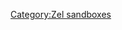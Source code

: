 <center>
{{ZelEvent
|Season=Summer
|Year=15
|endword=banner
|filetype=png
|Name=Oh fuck
|Start=Y2K
|End=2012
|Quote=We're fucked
}}
{{ZelTest
|e1= Hard
|e2 = Hard
|e3 = Easy
|e4 = Normal
|e5 = Easy
|e6 = Easy
|e7 = Normal
}}
{{ZelResource
|fuel1=13
|fuel2=12
|ammo1=13
|ammo2=12
|steel1=13
|steel2=12
|baux1=13
|baux2=12
|bucket1=23
|bucket2=22
}}
{{ZelSpoil
|A1=Furutaka
|A2=Aoba
|A3=Kako
|B1=
|B2=Kirishima/Kai Ni
|B3=
|S1=
|S2=
|S3=
|S4=
|S5=
|S6=
|S7=
|S8=
|S9=
}}</center>
[[Category:Zel sandboxes]]